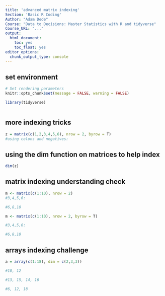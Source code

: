 ```yaml
---
title: 'advanced matrix indexing'
Section: 'Basic R Coding'
Author: "Adam Dede"
Course: "Data to Decisions: Master Statistics with R and tidyverse"
Course_URL: "..." 
output:
  html_document:
    toc: yes
    toc_float: yes
editor_options:
  chunk_output_type: console
---
```



## set environment

```r

# Set rendering parameters
knitr::opts_chunk$set(message = FALSE, warning = FALSE)

library(tidyverse)



```
## more indexing tricks 
```r
z = matrix(c(1,2,3,4,5,6), nrow = 2, byrow = T)
#using colons and negatives: 


```
## using the dim function on matrices to help index
```r
dim(z)


```
## matrix indexing understanding check
```r
m <- matrix(c(1:10), nrow = 2)
#3,4,5,6: 

#6,8,10

m <- matrix(c(1:10), nrow = 2, byrow = T)

#3,4,5,6: 

#6,8,10


```

## arrays indexing challenge
```r
a = array(c(1:18), dim = c(2,3,3))

#10, 12

#13, 15, 14, 16

#6, 12, 18

```


